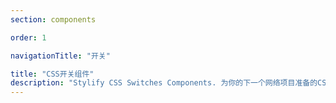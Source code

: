 ```yaml
---
section: components

order: 1

navigationTitle: "开关"

title: "CSS开关组件"
description: "Stylify CSS Switches Components. 为你的下一个网络项目准备的CSS开关。复制&粘贴，无需CSS框架。"
---
```


<InteractivePreview
	class="margin-bottom:48px"
	min-height="100"
	title="开关"
	htmlSnippet="components/switches"
/>

<InteractivePreview
	class="margin-bottom:48px"
	min-height="100"
	title="复选框"
	htmlSnippet="components/checkboxes"
/>
